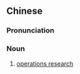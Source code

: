 {{also|运筹学}}
==Chinese==
{{zh-forms|s=运筹学|type=21}}

===Pronunciation===
{{zh-pron
|m=yùnchóuxué
|cat=n
}}

===Noun===
{{zh-noun}}

# [[operations research]]